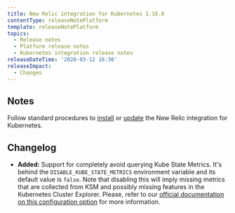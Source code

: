 ```yaml
---
title: New Relic integration for Kubernetes 1.16.0
contentType: releaseNotePlatform
template: releaseNotePlatform
topics:
  - Release notes
  - Platform release notes
  - Kubernetes integration release notes
releaseDateTime: '2020-03-12 16:30'
releaseImpact:
  - Changes
---
```


## Notes

Follow standard procedures to [install](/docs/integrations/host-integrations/host-integrations-list/kubernetes-monitoring-integration#install) or [update](/docs/integrations/host-integrations/host-integrations-list/kubernetes-monitoring-integration#update) the New Relic integration for Kubernetes.

## Changelog

* **Added:** Support for completely avoid querying Kube State Metrics. It's behind the `DISABLE_KUBE_STATE_METRICS` environment variable and its default value is `false`. Note that disabling this will imply missing metrics that are collected from KSM and possibly missing features in the Kubernetes Cluster Explorer. Please, refer to our [official documentation on this configuration option](https://docs.newrelic.com/docs/integrations/kubernetes-integration/installation/kubernetes-installation-configuration#disable-kube-state-metrics) for more information.​
